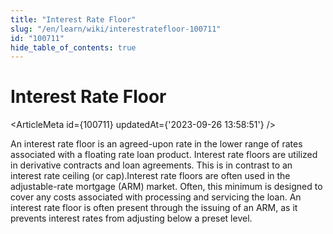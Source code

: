 ```yaml
---
title: "Interest Rate Floor"
slug: "/en/learn/wiki/interestratefloor-100711"
id: "100711"
hide_table_of_contents: true
---
```



# Interest Rate Floor

<ArticleMeta id={100711} updatedAt={'2023-09-26 13:58:51'} />
<div className='border-solid border-b border-t-0 my-4 border-[var(--ifm-color-gray-300)]' />

An interest rate floor is an agreed-upon rate in the lower range of rates associated with a floating rate loan product. Interest rate floors are utilized in derivative contracts and loan agreements. This is in contrast to an interest rate ceiling (or cap).Interest rate floors are often used in the adjustable-rate mortgage (ARM) market. Often, this minimum is designed to cover any costs associated with processing and servicing the loan. An interest rate floor is often present through the issuing of an ARM, as it prevents interest rates from adjusting below a preset level.
